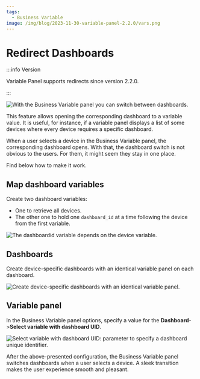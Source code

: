 ```yaml
---
tags:
  - Business Variable
image: /img/blog/2023-11-30-variable-panel-2.2.0/vars.png
---
```



# Redirect Dashboards

:::info Version

Variable Panel supports redirects since version 2.2.0.

:::

<Image
  title="With the Business Variable panel you can switch between dashboards."
  src="/img/plugins/volkovlabs-variable-panel/dashboard-redirect.gif"
/>

This feature allows opening the corresponding dashboard to a variable value. It is useful, for instance, if a variable panel displays a list of some devices where every device requires a specific dashboard.

When a user selects a device in the Business Variable panel, the corresponding dashboard opens. With that, the dashboard switch is not obvious to the users. For them, it might seem they stay in one place.

Find below how to make it work.

<Shorts
  src="https://www.youtube.com/embed/TtC2bh7a4fE"
  title="Variable panel 2.2.0 for Grafana."
/>

## Map dashboard variables

Create two dashboard variables:

- One to retrieve all devices.
- The other one to hold one `dashboard_id` at a time following the device from the first variable.

<Image
  title="The dashboardid variable depends on the device variable."
  src="/img/blog/2023-11-30-variable-panel-2.2.0/vars.png"
/>

## Dashboards

Create device-specific dashboards with an identical variable panel on each dashboard.

<Image
  title="Create device-specific dashboards with an identical variable panel."
  src="/img/blog/2023-11-30-variable-panel-2.2.0/switch-dash.png"
/>

## Variable panel

In the Business Variable panel options, specify a value for the **Dashboard**->**Select variable with dashboard UID**.

<Image
  title="Select variable with dashboard UID: parameter to specify a dashboard unique identifier."
  src="/img/plugins/volkovlabs-variable-panel/var-conf.png"
/>

After the above-presented configuration, the Business Variable panel switches dashboards when a user selects a device. A sleek transition makes the user experience smooth and pleasant.
